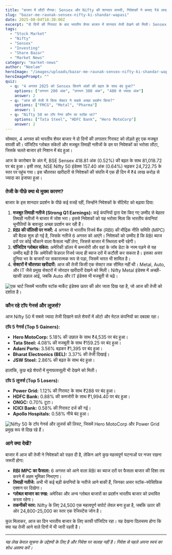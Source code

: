 ```yaml
---
title: "बाजार में लौटी रौनक: Sensex और Nifty की शानदार वापसी, निवेशकों ने कमाए ₹4 लाख करोड़"
slug: "bazar-me-raunak-sensex-nifty-ki-shandar-wapasi"
date: 2025-08-04T18:30:00Z
excerpt: "दो दिनों की गिरावट के बाद भारतीय शेयर बाजार में शानदार तेजी देखने को मिली। Sensex 400 से ज्यादा अंक उछला और Nifty भी 24,700 के पार बंद हुआ। जानिए इस तेजी के पीछे क्या कारण थे।"
tags:
  - "Stock Market"
  - "Nifty"
  - "Sensex"
  - "Investing"
  - "Share Bazar"
  - "Market News"
category: "market-news"
author: "Neelam"
heroImage: "/images/uploads/bazar-me-raunak-sensex-nifty-ki-shandar-wapasi/hero-image.jpg"
heroImagePrompt: ""
quiz:
  - q: "4 अगस्त 2025 को Sensex कितने अंकों की बढ़त के साथ बंद हुआ?"
    options: ["लगभग 200 अंक", "लगभग 300 अंक", "400 से ज्यादा अंक"]
    answer: 2
  - q: "आज की तेजी में किस सेक्टर ने सबसे अच्छा प्रदर्शन किया?"
    options: ["FMCG", "Metal", "Pharma"]
    answer: 1
  - q: "Nifty 50 का टॉप गेनर कौन सा स्टॉक था?"
    options: ["Tata Steel", "HDFC Bank", "Hero MotoCorp"]
    answer: 2
---
```


सोमवार, 4 अगस्त को भारतीय शेयर बाजार ने दो दिनों की लगातार गिरावट को तोड़ते हुए एक मजबूत वापसी की। पॉजिटिव ग्लोबल संकेतों और मजबूत तिमाही नतीजों के दम पर निवेशकों का भरोसा लौटा, जिसके चलते बाजार हरे निशान में बंद हुआ।

आज के कारोबार के अंत में, BSE Sensex 418.81 अंक (0.52%) की बढ़त के साथ 81,018.72 पर बंद हुआ। इसी तरह, NSE Nifty 50 इंडेक्स 157.40 अंक (0.64%) चढ़कर 24,722.75 के स्तर पर पहुंच गया। इस चौतरफा खरीदारी से निवेशकों की संपत्ति में एक ही दिन में ₹4 लाख करोड़ से ज्यादा का इजाफा हुआ।

### तेजी के पीछे क्या थे मुख्य कारण?

बाजार के इस शानदार प्रदर्शन के पीछे कई वजहें रहीं, जिन्होंने निवेशकों के सेंटिमेंट को बढ़ावा दिया:

1.  **मजबूत तिमाही नतीजे (Strong Q1 Earnings):** कई कंपनियों द्वारा पेश किए गए उम्मीद से बेहतर तिमाही नतीजों ने बाजार में जोश भरा। इससे निवेशकों को यह भरोसा मिला कि भारतीय कंपनियां चुनौतियों के बावजूद अच्छा प्रदर्शन कर रही हैं।
2.  **RBI की पॉलिसी पर नजरें:** 4 अगस्त से भारतीय रिजर्व बैंक (RBI) की मौद्रिक नीति समिति (MPC) की बैठक शुरू हो गई है, जिसके नतीजे 6 अगस्त को आएंगे। निवेशकों को उम्मीद है कि RBI ब्याज दरों पर कोई चौंकाने वाला फैसला नहीं लेगा, जिससे बाजार में स्थिरता बनी रहेगी।
3.  **पॉजिटिव ग्लोबल संकेत:** अमेरिकी डॉलर में कमजोरी और वहां के जॉब डेटा के नरम पड़ने से यह उम्मीद बढ़ी है कि अमेरिकी फेडरल रिजर्व जल्द ही ब्याज दरों में कटौती कर सकता है। इसका असर दुनिया भर के बाजारों पर सकारात्मक रूप से पड़ा, जिसमें भारत भी शामिल है।
4.  **सेक्टरों में चौतरफा खरीदारी:** आज की तेजी किसी एक सेक्टर तक सीमित नहीं थी। Metal, Auto, और IT जैसे प्रमुख सेक्टरों में जोरदार खरीदारी देखने को मिली। Nifty Metal इंडेक्स में अच्छी-खासी उछाल आई, जबकि Auto और IT इंडेक्स भी मजबूती से चढ़े।

![एक चार्ट जिसमें भारतीय स्टॉक मार्केट इंडेक्स ऊपर की ओर जाता दिख रहा है, जो आज की तेजी को दर्शाता है।](/images/uploads/bazar-me-raunak-sensex-nifty-ki-shandar-wapasi/market-rebound.png)

### कौन रहे टॉप गेनर्स और लूजर्स?

आज Nifty 50 में सबसे ज्यादा तेजी दिखाने वाले शेयरों में ऑटो और मेटल कंपनियों का दबदबा रहा।

**टॉप 5 गेनर्स (Top 5 Gainers):**

*   **Hero MotoCorp:** 5.18% की उछाल के साथ ₹4,535 पर बंद हुआ।
*   **Tata Steel:** 4.08% की मजबूती के साथ ₹159.25 पर बंद हुआ।
*   **Adani Ports:** 3.56% बढ़कर ₹1,395 पर बंद हुआ।
*   **Bharat Electronics (BEL):** 3.37% की तेजी दिखाई।
*   **JSW Steel:** 2.86% की बढ़त के साथ बंद हुआ।

हालांकि, कुछ बड़े शेयरों में मुनाफावसूली भी देखने को मिली।

**टॉप 5 लूजर्स (Top 5 Losers):**

*   **Power Grid:** 1.12% की गिरावट के साथ ₹288 पर बंद हुआ।
*   **HDFC Bank:** 0.88% की कमजोरी के साथ ₹1,994.40 पर बंद हुआ।
*   **ONGC:** 0.70% टूटा।
*   **ICICI Bank:** 0.58% की गिरावट दर्ज की गई।
*   **Apollo Hospitals:** 0.58% नीचे बंद हुआ।

![Nifty 50 के टॉप गेनर्स और लूजर्स की लिस्ट, जिसमें Hero MotoCorp और Power Grid प्रमुख रूप से दिख रहे हैं।](/images/uploads/bazar-me-raunak-sensex-nifty-ki-shandar-wapasi/gainers-losers.png)

### आगे क्या देखें?

बाजार में आज की तेजी ने निवेशकों को राहत दी है, लेकिन आगे कुछ महत्वपूर्ण घटनाओं पर नजर रखना जरूरी होगा:

*   **RBI MPC का फैसला:** 6 अगस्त को आने वाला RBI का ब्याज दरों पर फैसला बाजार की दिशा तय करने में अहम भूमिका निभाएगा।
*   **तिमाही नतीजे:** अभी भी कई बड़ी कंपनियों के नतीजे आने बाकी हैं, जिनका असर स्टॉक-स्पेसिफिक एक्शन पर दिखेगा।
*   **ग्लोबल बाजार का रुख:** अमेरिका और अन्य ग्लोबल बाजारों का प्रदर्शन भारतीय बाजार को प्रभावित करता रहेगा।
*   **तकनीकी स्तर:** Nifty के लिए 24,500 एक महत्वपूर्ण सपोर्ट लेवल बना हुआ है, जबकि ऊपर की ओर 24,800-25,000 का स्तर एक रेजिस्टेंस जोन है।

कुल मिलाकर, आज का दिन भारतीय बाजार के लिए काफी पॉजिटिव रहा। यह देखना दिलचस्प होगा कि क्या यह तेजी आने वाले दिनों में भी जारी रहती है।

---
*यह लेख केवल सूचना के उद्देश्यों के लिए है और निवेश पर सलाह नहीं है। निवेश से पहले अपना स्वयं का शोध अवश्य करें।*
